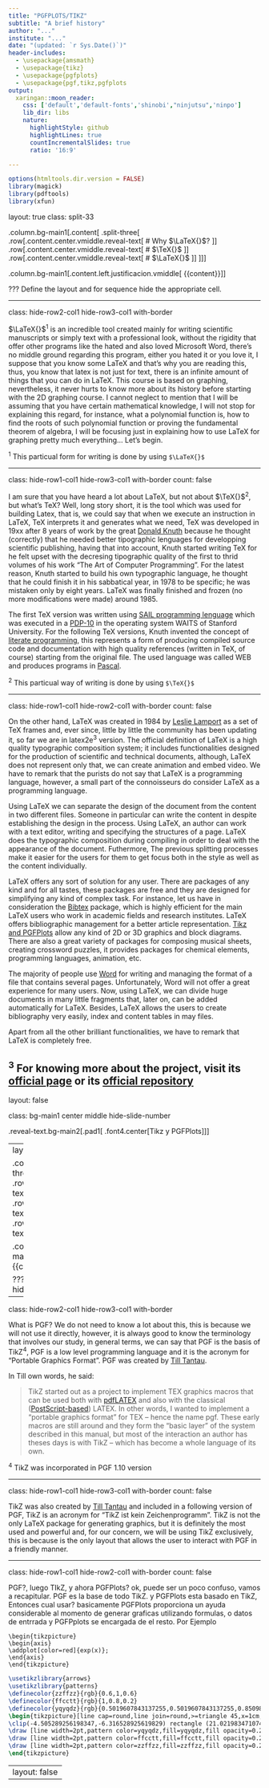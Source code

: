 ```yaml
---
title: "PGFPLOTS/TIKZ"
subtitle: "A brief history"
author: "..."
institute: "..."
date: "(updated: `r Sys.Date()`)"
header-includes: 
  - \usepackage{amsmath}
  - \usepackage{tikz}
  - \usepackage{pgfplots}
  - \usepackage{pgf,tikz,pgfplots
output:
  xaringan::moon_reader:
    css: ['default','default-fonts','shinobi',"ninjutsu",'ninpo']
    lib_dir: libs
    nature:
      highlightStyle: github
      highlightLines: true
      countIncrementalSlides: true
      ratio: '16:9'

---
```


```r
options(htmltools.dir.version = FALSE)
library(magick)
library(pdftools)
library(xfun)
```


layout: true
class: split-33

.column.bg-main1[.content[
  .split-three[
 .row[.content.center.vmiddle.reveal-text[
 # Why $\LaTeX{}$?
 ]]
  .row[.content.center.vmiddle.reveal-text[
  # $\TeX{}$
 ]]
   .row[.content.center.vmiddle.reveal-text[
  # $\LaTeX{}$
 ]]
 ]
]]

.column.bg-main1[.content.left.justificacion.vmiddle[
{{content}}
]]

???
Define the layout and for sequence hide the appropriate cell.

---

class: hide-row2-col1 hide-row3-col1 with-border

 $\LaTeX{}$<sup>1</sup> is an incredible tool created mainly for writing scientific manuscripts or simply text with a professional look, without the rigidity that offer other programs like the hated and also loved Microsoft Word, there's no middle ground regarding this program, either you hated it or you love it, I suppose that you know some LaTeX and that's why you are reading this, thus, you know that latex is not just for text, there is an infinite amount of things that you can do in LaTeX. This course is based on graphing, nevertheless, it never hurts to know more about its history before starting with the 2D graphing course. I cannot neglect to mention that I will be assuming that you have certain mathematical knowledge, I will not stop for explaining this regard, for instance, what a polynomial function is, how to find the roots of such polynomial function or proving the fundamental theorem of algebra, I will be focusing just in explaining how to use LaTeX for graphing pretty much everything... Let's begin.
 
 <span class="footnote" style="text-align:left"><sup>1</sup> This particual form for writing is done by using `$\LaTeX{}$`</span>

---

class: hide-row1-col1 hide-row3-col1 with-border 
count: false

I am sure that you have heard a lot about LaTeX, but not about $\TeX{}$<sup>2</sup>, but what's TeX? Well, long story short, it is the tool which was used for building Latex, that is, we could say that when we execute an instruction in LaTeX, TeX interprets it and generates what we need, TeX was developed in 19xx after 8 years of work by the great [Donald Knuth](https://en.wikipedia.org/wiki/Donald_Knuth) because he thought (correctly) that he needed better tipographic lenguages for developping scientific publishing, having that into account, Knuth started writing TeX for he felt upset with the decresing tipographic quality of the first to thrid volumes of his work "The Art of Computer Programming". For the latest reason, Knuth started to build his own typographic language, he thought that he could finish it in his sabbatical year, in 1978 to be specific; he was mistaken only by eight years. LaTeX was finally finished and frozen (no more modifications were made) around 1985.

The first TeX version was written using [SAIL programming lenguage](https://en.wikipedia.org/wiki/SAIL_(programming_language)) which was executed in a [PDP-10](https://en.wikipedia.org/wiki/PDP-10) in the operating system WAITS of Stanford University. For the following TeX versions, Knuth invented the concept of [literate programming](https://en.wikipedia.org/wiki/Literate_programming), this represents a form of producing compiled source code and documentation with high quality references (written in TeX, of course) starting from the original file. The used language was called WEB and produces programs in [Pascal](https://en.wikipedia.org/wiki/Pascal_(programming_language)).

 <span class="footnote" style="text-align:left"><sup>2</sup> This particual way of writing is done by using `$\TeX{}$`</span>
 
---

class: hide-row1-col1 hide-row2-col1 with-border
count: false

On the other hand, LaTeX was created in 1984 by [Leslie Lamport](https://en.wikipedia.org/wiki/Leslie_Lamport) as a set of TeX frames and, ever since, little by little the community has been updating it, so far we are in latex2e<sup>3</sup> version. The official definition of LaTeX is a high quality typographic composition system; it includes functionalities designed for the production of scientific and technical documents, although, LaTeX does not represent only that, we can create animation and embed video. We have to remark that the purists do not say that LaTeX is a programming language, however, a small part of the connoisseurs do consider LaTeX as a programming language. 

Using LaTeX we can separate the design of the document from the content in two different files. Someone in particular can write the content in despite establishing the design in the process. Using LaTeX, an author can work with a text editor, writing and specifying the structures of a page. LaTeX does the typographic composition during compiling in order to deal with the appearance of the document. Futhermore, The previous splitting processes make it easier for the users for them to get focus both in the style as well as the content individually.

LaTeX offers any sort of solution for any user. There are packages of any kind and for all tastes, these packages are free and they are designed for simplifying any kind of complex task. For instance, let us have in consideration the [Bibtex](https://en.wikipedia.org/wiki/BibTeX) package, which is highly efficient for the main LaTeX users who work in academic fields and research institutes. LaTeX offers bibliographic management for a better article representation. [Tikz and PGFPlots](https://en.wikipedia.org/wiki/PGF/TikZ) allow any kind of 2D or 3D graphics and block diagrams. There are also a great variety of packages for composing musical sheets, creating crossword puzzles, it provides packages for chemical elements, programming languages, animation, etc.

The majority of people use [Word](https://en.wikipedia.org/wiki/Microsoft_Word) for writing and managing the format of a file that contains several pages. Unfortunately, Word will not offer a great experience for many users. Now, using LaTeX, we can divide huge documents in many little fragments that, later on, can be added automatically for LaTeX. Besides, LaTeX allows the users to create bibliography very easily, index and content tables in may files.

Apart from all the other brilliant functionalities, we have to remark that LaTeX is completely free.

<!-- para seguir animandote te mostrare a continuacion cosas que podras lograr al final de este curso -->


 <span class="footnote" style="text-align:left"><sup>3</sup> For knowing more about the project, visit its [official page](https://www.latex-project.org/) or its [official repository](https://github.com/latex3/latex2e)</span>
---


layout: false

class: bg-main1 center middle hide-slide-number

.reveal-text.bg-main2[.pad1[
.font4.center[Tikz y PGFPlots]
]]

---
layout: true
class: split-33

.column.bg-main1[.content[
  .split-three[
 .row[.content.center.vmiddle.reveal-text[
 # PGF
 ]]
  .row[.content.center.vmiddle.reveal-text[
  # TikZ
 ]]
   .row[.content.center.vmiddle.reveal-text[
  # PGFPlots
 ]]
 ]
]]

.column.bg-main1[.content.left.justificacion.vmiddle[
{{content}}
]]

???
Define the layout and for sequence hide the appropriate cell.

---

class: hide-row2-col1 hide-row3-col1 with-border

What is PGF? We do not need to know a lot about this, this is because we will not use it directly, however, it is always good to know the terminology that involves our study, in general terms, we can say that PGF is the basis of TikZ<sup>4</sup>, PGF is a low level programming language and it is the acronym for "Portable Graphics Format". PGF was created by [Till Tantau](https://www.tcs.uni-luebeck.de/mitarbeiter/tantau/).

In Till own words, he said:

> TikZ started out as a project to implement TEX graphics macros that can be used both with [pdfLATEX](http://www.math.rug.nl/~trentelman/jacob/pdflatex/pdflatex.html) and also with the classical
([PostScript-based](https://en.wikipedia.org/wiki/PostScript)) LATEX. In other words, I wanted to implement a “portable graphics format” for TEX – hence the name pgf. These early macros are still around and they form the “basic layer” of the system described in this manual, but most of the interaction an author has theses days is with TikZ – which has become a whole language of its own.

 <span class="footnote" style="text-align:left"><sup>4</sup> TikZ was incorporated in PGF 1.10 version</span>

---

class: hide-row1-col1 hide-row3-col1 with-border 
count: false

TikZ was also created by [Till Tantau](https://www.tcs.uni-luebeck.de/mitarbeiter/tantau/) and included in a following version of PGF, TikZ is an acronym for "TikZ ist kein Zeichenprogramm". TikZ is not the only LaTeX package for generating graphics, but it is definitely the most used and powerful and, for our concern, we will be using TikZ exclusively, this is because is the only layout that allows the user to interact with PGF in a friendly manner.


 
---

class: hide-row1-col1 hide-row2-col1 with-border
count: false

PGF?, luego TIkZ, y ahora PGFPlots? ok, puede ser un poco confuso, vamos a recapitular. PGF es la base de todo TikZ. y PGFPlots esta basado en TikZ, Entonces cual usar? basicamente PGFPlots proporciona un ayuda considerable al momento de generar graficas utilizando formulas, o datos de entrrada y PGFPplots se encargada de el resto. Por Ejemplo

```{}
\begin{tikzpicture}
\begin{axis}
\addplot[color=red]{exp(x)};
\end{axis}
\end{tikzpicture}
```


```tikz
\usetikzlibrary{arrows}
\usetikzlibrary{patterns}
\definecolor{zzffzz}{rgb}{0.6,1,0.6}
\definecolor{ffcctt}{rgb}{1,0.8,0.2}
\definecolor{yqyqdz}{rgb}{0.5019607843137255,0.5019607843137255,0.8509803921568627}
\begin{tikzpicture}[line cap=round,line join=round,>=triangle 45,x=1cm,y=1cm]
\clip(-4.505289256198347,-6.316528925619829) rectangle (21.02198347107439,13.083471074380155);
\draw [line width=2pt,pattern color=yqyqdz,fill=yqyqdz,fill opacity=0.25] (2,0) circle (3cm);
\draw [line width=2pt,pattern color=ffcctt,fill=ffcctt,fill opacity=0.25] (6,0) circle (3cm);
\draw [line width=2pt,pattern color=zzffzz,fill=zzffzz,fill opacity=0.25] (4,3.46415) circle (3cm);
\end{tikzpicture}
```


---
layout: false
---




